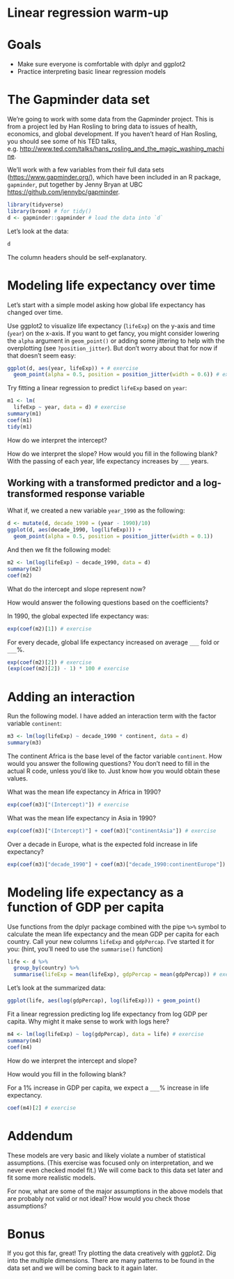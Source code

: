 # Linear regression warm-up

# Goals

- Make sure everyone is comfortable with dplyr and ggplot2
- Practice interpreting basic linear regression models

# The Gapminder data set

We're going to work with some data from the Gapminder project. This is from a project led by Han Rosling to bring data to issues of health, economics, and global development. If you haven't heard of Han Rosling, you should see some of his TED talks, e.g. <http://www.ted.com/talks/hans_rosling_and_the_magic_washing_machine>.

We'll work with a few variables from their full data sets (<https://www.gapminder.org/>), which have been included in an R package, `gapminder`, put together by Jenny Bryan at UBC <https://github.com/jennybc/gapminder>.

```r
library(tidyverse)
library(broom) # for tidy()
d <- gapminder::gapminder # load the data into `d`
```

Let's look at the data:

```r
d
```

The column headers should be self-explanatory.

# Modeling life expectancy over time 

Let's start with a simple model asking how global life expectancy has changed over time. 

Use ggplot2 to visualize life expectancy (`lifeExp`) on the y-axis and time (`year`) on the x-axis. If you want to get fancy, you might consider lowering the `alpha` argument in `geom_point()` or adding some jittering to help with the overplotting (see `?position_jitter`). But don't worry about that for now if that doesn't seem easy:

```r
ggplot(d, aes(year, lifeExp)) + # exercise
  geom_point(alpha = 0.5, position = position_jitter(width = 0.6)) # exercise
```

Try fitting a linear regression to predict `lifeExp` based on `year`:

```r
m1 <- lm(
  lifeExp ~ year, data = d) # exercise
summary(m1)
coef(m1)
tidy(m1)
```

How do we interpret the intercept? 

How do we interpret the slope? How would you fill in the following blank? With the passing of each year, life expectancy increases by `___` years.

## Working with a transformed predictor and a log-transformed response variable 

What if, we created a new variable `year_1990` as the following: 

```r
d <- mutate(d, decade_1990 = (year - 1990)/10)
ggplot(d, aes(decade_1990, log(lifeExp))) + 
  geom_point(alpha = 0.5, position = position_jitter(width = 0.1))
```

And then we fit the following model:

```r
m2 <- lm(log(lifeExp) ~ decade_1990, data = d)
summary(m2)
coef(m2)
```

What do the intercept and slope represent now? 

How would answer the following questions based on the coefficients? 

In 1990, the global expected life expectancy was:

```r
exp(coef(m2)[1]) # exercise
```

For every decade, global life expectancy increased on average `___` fold or `___`%.

```r
exp(coef(m2)[2]) # exercise
(exp(coef(m2)[2]) - 1) * 100 # exercise
```

# Adding an interaction

Run the following model. I have added an interaction term with the factor variable `continent`:

```r
m3 <- lm(log(lifeExp) ~ decade_1990 * continent, data = d)
summary(m3)
```

The continent Africa is the base level of the factor variable `continent`. How would you answer the following questions? You don't need to fill in the actual R code, unless you'd like to. Just know how you would obtain these values. 

What was the mean life expectancy in Africa in 1990?

```r
exp(coef(m3)["(Intercept)"]) # exercise
```

What was the mean life expectancy in Asia in 1990?

```r
exp(coef(m3)["(Intercept)"] + coef(m3)["continentAsia"]) # exercise
```

Over a decade in Europe, what is the expected fold increase in life expectancy?

```r
exp(coef(m3)["decade_1990"] + coef(m3)["decade_1990:continentEurope"]) # exercise
```

# Modeling life expectancy as a function of GDP per capita

Use functions from the dplyr package combined with the pipe `%>%` symbol to calculate the mean life expectancy and the mean GDP per capita for each country. Call your new columns `lifeExp` and `gdpPercap`. I've started it for you: (hint, you'll need to use the `summarise()` function)

```r
life <- d %>% 
  group_by(country) %>%
  summarise(lifeExp = mean(lifeExp), gdpPercap = mean(gdpPercap)) # exercise
```

Let's look at the summarized data:

```r
ggplot(life, aes(log(gdpPercap), log(lifeExp))) + geom_point()
```

Fit a linear regression predicting log life expectancy from log GDP per capita. Why might it make sense to work with logs here?

```r
m4 <- lm(log(lifeExp) ~ log(gdpPercap), data = life) # exercise
summary(m4)
coef(m4)
```

How do we interpret the intercept and slope?

How would you fill in the following blank?

For a 1% increase in GDP per capita, we expect a `___`% increase in life expectancy.

```r
coef(m4)[2] # exercise
```

# Addendum 

These models are very basic and likely violate a number of statistical assumptions. (This exercise was focused only on interpretation, and we never even checked model fit.) We will come back to this data set later and fit some more realistic models.

For now, what are some of the major assumptions in the above models that are probably not valid or not ideal? How would you check those assumptions?

# Bonus

If you got this far, great! Try plotting the data creatively with ggplot2. Dig into the multiple dimensions. There are many patterns to be found in the data set and we will be coming back to it again later. 
